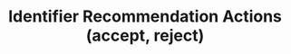 ---
openapi: firework-v4-openapi post /identifier-recommendations/actions
title: Identifier Recommendation Actions (accept, reject)
---